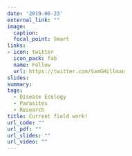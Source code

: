 ```yaml
---
date: '2019-06-23'
external_link: ""
image:
  caption: 
  focal_point: Smart
links:
- icon: twitter
  icon_pack: fab
  name: Follow
  url: https://twitter.com/SamGHillman
slides: 
summary: 
tags:
  - Disease Ecology
  - Parasites
  - Research
title: Current field work!
url_code: ""
url_pdf: ""
url_slides: ""
url_video: ""
---
```

